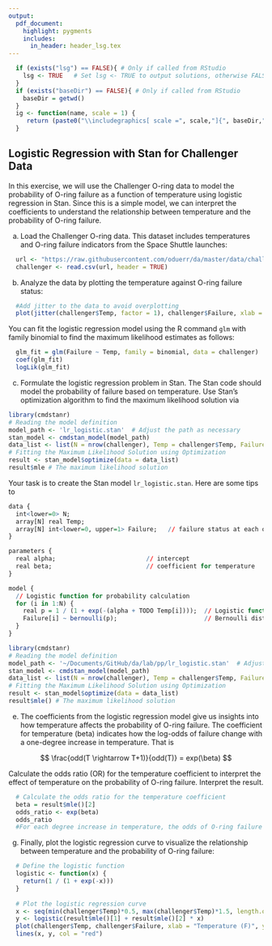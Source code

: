 ```yaml
---
output:
  pdf_document:
    highlight: pygments
    includes:
      in_header: header_lsg.tex
---
```


```r
  if (exists("lsg") == FALSE){ # Only if called from RStudio
    lsg <- TRUE   # Set lsg <- TRUE to output solutions, otherwise FALSE
  }
  if (exists("baseDir") == FALSE){ # Only if called from RStudio
    baseDir = getwd()
  }
  ig <- function(name, scale = 1) {
     return (paste0("\\includegraphics[ scale =", scale,"]{", baseDir,"/", name, "}"))
  }
```

## Logistic Regression with Stan for Challenger Data

In this exercise, we will use the Challenger O-ring data to model the probability of O-ring failure as a function of temperature using logistic regression in Stan. Since this is a simple model,
we can interpret the coefficients to understand the relationship between temperature and the probability of O-ring failure.

a) Load the Challenger O-ring data. This dataset includes temperatures and O-ring failure indicators from the Space Shuttle launches:

```r
  url <- "https://raw.githubusercontent.com/oduerr/da/master/data/challenger.txt"
  challenger <- read.csv(url, header = TRUE)
```

b) Analyze the data by plotting the temperature against O-ring failure status:

```r
  #Add jitter to the data to avoid overplotting
  plot(jitter(challenger$Temp, factor = 1), challenger$Failure, xlab = "Temperature (F)", ylab = "O-ring Failure", pch = 19)
```

You can fit the logistic regression model using the R command `glm` with family binomial to find the maximum likelihood estimates as follows:

```r
  glm_fit = glm(Failure ~ Temp, family = binomial, data = challenger)
  coef(glm_fit)
  logLik(glm_fit)
```

c) Formulate the logistic regression problem in Stan. The Stan code should model the probability of failure based on temperature. Use Stan's optimization algorithm to find the maximum likelihood solution via

```r
library(cmdstanr)
# Reading the model definition
model_path <- 'lr_logistic.stan'  # Adjust the path as necessary
stan_model <- cmdstan_model(model_path)
data_list <- list(N = nrow(challenger), Temp = challenger$Temp, Failure = challenger$Failure)
# Fitting the Maximum Likelihood Solution using Optimization
result <- stan_model$optimize(data = data_list)
result$mle # The maximum likelihood solution
```

Your task is to create the Stan model `lr_logistic.stan`. 
Here are some tips to 

```r
data {
  int<lower=0> N;                    
  array[N] real Temp;                
  array[N] int<lower=0, upper=1> Failure;   // failure status at each observation
}

parameters {
  real alpha;                         // intercept
  real beta;                          // coefficient for temperature
}

model {
  // Logistic function for probability calculation
  for (i in 1:N) {
    real p = 1 / (1 + exp(-(alpha + TODO Temp[i])));  // Logistic function
    Failure[i] ~ bernoulli(p);                        // Bernoulli distribution with probability p
  }
}
```

```r
library(cmdstanr)
# Reading the model definition
model_path <- '~/Documents/GitHub/da/lab/pp/lr_logistic.stan'  # Adjust the path as necessary
stan_model <- cmdstan_model(model_path)
data_list <- list(N = nrow(challenger), Temp = challenger$Temp, Failure = challenger$Failure)
# Fitting the Maximum Likelihood Solution using Optimization
result <- stan_model$optimize(data = data_list)
result$mle() # The maximum likelihood solution
```

e) The coefficients from the logistic regression model give us insights into how temperature affects the probability of O-ring failure. The coefficient for temperature (beta) indicates how the log-odds of failure change with a one-degree increase in temperature. That is

$$
\frac{odd(T \rightarrow T+1)}{odd(T)} = exp(\beta)
$$


Calculate the odds ratio (OR) for the temperature coefficient to interpret the effect of temperature on the probability of O-ring failure. Interpret the result.

```r
  # Calculate the odds ratio for the temperature coefficient
  beta = result$mle()[2]
  odds_ratio <- exp(beta)
  odds_ratio 
  #For each degree increase in temperature, the odds of O-ring failure needs to be multiplied by the odds  ratio of 0.79. Thus the risk of O-ring failure decreases with by 21% for each degree increase in temperature. This is independent of the current temperature.
```

g) Finally, plot the logistic regression curve to visualize the relationship between temperature and the probability of O-ring failure:

```r
  # Define the logistic function
  logistic <- function(x) {
    return(1 / (1 + exp(-x)))
  }
  
  # Plot the logistic regression curve
  x <- seq(min(challenger$Temp)*0.5, max(challenger$Temp)*1.5, length.out = 100)
  y <- logistic(result$mle()[1] + result$mle()[2] * x)
  plot(challenger$Temp, challenger$Failure, xlab = "Temperature (F)", ylab = "Prob. of O-ring Failure", pch = 19)
  lines(x, y, col = "red")
```
